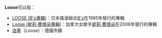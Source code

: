 '''Loose'''可以指：

* [[LOOSE_(B'z專輯)|LOOSE (B'z專輯)]]：日本搖滾組合[[B'z|B'z]]在1995年發行的專輯
* [[Loose_(妮莉·費塔朵專輯)|Loose (妮莉·費塔朵專輯)]]：加拿大女歌手[[妮莉·費塔朵|妮莉·費塔朵]]在2006年發行的專輯
* [[洛塞|洛塞]]（Loose）：德國市鎮

{{disambig|Cat=非中文名稱消歧義|L}}